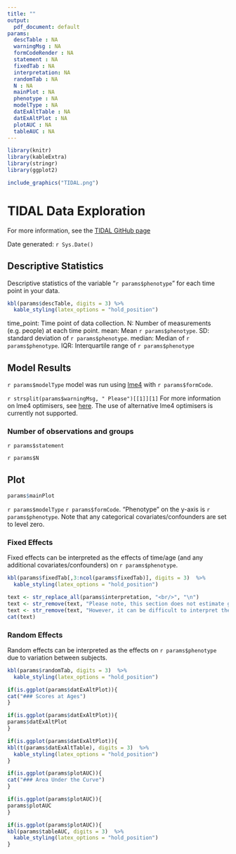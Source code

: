 ```yaml
---
title: ""
output:
  pdf_document: default
params:
  descTable : NA
  warningMsg : NA
  formCodeRender : NA
  statement : NA
  fixedTab : NA
  interpretation: NA
  randomTab : NA
  N : NA
  mainPlot : NA
  phenotype : NA
  modelType : NA
  datExAltTable : NA
  datExAltPlot : NA
  plotAUC : NA
  tableAUC : NA
---
```


```r
library(knitr)
library(kableExtra)
library(stringr)
library(ggplot2)

include_graphics("TIDAL.png")
```

# TIDAL Data Exploration

For more information, see the [TIDAL GitHub page](https://github.com/AmeliaES/TIDAL)

Date generated: `r Sys.Date()`

## Descriptive Statistics

Descriptive statistics of the variable "`r params$phenotype`" for each time point in your data.

```r

kbl(params$descTable, digits = 3) %>%
  kable_styling(latex_options = "hold_position")

```

time_point: Time point of data collection. N: Number of measurements (e.g. people) at each time point. mean: Mean `r params$phenotype`. SD: standard deviation of `r params$phenotype`. median: Median of `r params$phenotype`. IQR: Interquartile range of `r params$phenotype`

## Model Results

`r params$modelType` model was run using [lme4](https://cran.r-project.org/web/packages/lme4/index.html) with `r params$formCode`.

`r strsplit(params$warningMsg, " Please")[[1]][1]` For more information on lme4 optimisers, see [here](https://cran.r-project.org/web/packages/lme4/vignettes/lmerperf.html). The use of alternative lme4 optimisers is currently not supported.

### Number of observations and groups

`r params$statement`

`r params$N`

## Plot

```r
params$mainPlot
```

`r params$modelType` `r params$formCode`. "Phenotype" on the y-axis is `r params$phenotype`. Note that any categorical covariates/confounders are set to level zero.

### Fixed Effects

Fixed effects can be interpreted as the effects of time/age (and any additional covariates/confounders) on `r params$phenotype`.

```r
kbl(params$fixedTab[,3:ncol(params$fixedTab)], digits = 3)  %>%
  kable_styling(latex_options = "hold_position")
```

```r
text <- str_replace_all(params$interpretation, "<br/>", "\n")
text <- str_remove(text, "Please note, this section does not estimate group specific trajectories. See the Interaction Variable tab for group specific interactions and trajectories.")
text <- str_remove(text, "However, it can be difficult to interpret these three estimates in isolation, so we would recommend exploring your trajectories with the ‘Plot’ and ‘Scores At Ages’ tabs for more information.")
cat(text)
```


### Random Effects

Random effects can be interpreted as the effects on `r params$phenotype` due to variation between subjects.

```r
kbl(params$randomTab, digits = 3)  %>%
  kable_styling(latex_options = "hold_position")
```



```r
if(is.ggplot(params$datExAltPlot)){
cat("### Scores at Ages")
}
```

```r
if(is.ggplot(params$datExAltPlot)){
params$datExAltPlot
}
```


```r
if(is.ggplot(params$datExAltPlot)){
kbl(t(params$datExAltTable), digits = 3)  %>%
  kable_styling(latex_options = "hold_position")
}
```


``` r
if(is.ggplot(params$plotAUC)){
cat("### Area Under the Curve")
}
```

```r
if(is.ggplot(params$plotAUC)){
params$plotAUC
}
```


```r
if(is.ggplot(params$plotAUC)){
kbl(params$tableAUC, digits = 3)  %>%
  kable_styling(latex_options = "hold_position")
}
```

